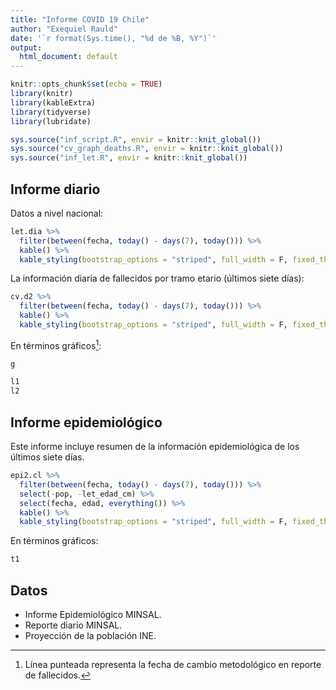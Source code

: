 ```yaml
---
title: "Informe COVID 19 Chile"
author: "Exequiel Rauld"
date: '`r format(Sys.time(), "%d de %B, %Y")`'
output: 
  html_document: default
---
```


```r
knitr::opts_chunk$set(echo = TRUE)
library(knitr)
library(kableExtra)
library(tidyverse)
library(lubridate)

```
```r
sys.source("inf_script.R", envir = knitr::knit_global())
sys.source("cv_graph_deaths.R", envir = knitr::knit_global())
sys.source("inf_let.R", envir = knitr::knit_global())

```

## Informe diario

Datos a nivel nacional:
```r
let.dia %>% 
  filter(between(fecha, today() - days(7), today())) %>%
  kable() %>% 
  kable_styling(bootstrap_options = "striped", full_width = F, fixed_thead = T)
```

La información diaria de fallecidos por tramo etario (últimos siete días): 
```r
cv.d2 %>% 
  filter(between(fecha, today() - days(7), today())) %>%
  kable() %>% 
  kable_styling(bootstrap_options = "striped", full_width = F, fixed_thead = T)
```


En términos gráficos^[Línea punteada representa la fecha de cambio metodológico en reporte de fallecidos.]:

```r
g
```
```r
l1
l2
```


## Informe epidemiológico

Este informe incluye resumen de la información epidemiológica de los últimos siete días.

```r
epi2.cl %>% 
  filter(between(fecha, today() - days(7), today())) %>%
  select(-pop, -let_edad_cm) %>% 
  select(fecha, edad, everything()) %>% 
  kable() %>% 
  kable_styling(bootstrap_options = "striped", full_width = F, fixed_thead = T)
```

En términos gráficos:

```r
t1
```



## Datos

- Informe Epidemiológico MINSAL.
- Reporte diario MINSAL.
- Proyección de la población INE.
